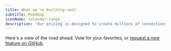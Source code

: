 ```yaml
---
title: What we're building next
subtitle: Roadmap
iconName: calendar-range
description: "Our pricing is designed to create millions of connections between modern providers, their partners, and their customers."
---
```


Here's a view of the road ahead. Vote for your favorites, or [request a new feature on GitHub](https://github.com/orgs/datum-cloud/discussions/new?category=ideas).
